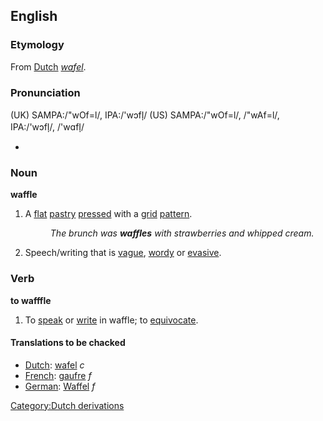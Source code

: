 ==English==
===Etymology===
From [[Dutch]] ''[[wafel]]''.
===Pronunciation===
(UK) SAMPA:/"wOf=l/, IPA:/'w&#596;fl&#809;/
(US) SAMPA:/"wOf=l/, /"wAf=l/, IPA:/'w&#596;fl&#809;/, /'w&#593;fl&#809;/
*{{audio|en-us-waffle.ogg|Audio (US)}}

===Noun===
'''waffle'''
{{wikipedia}}
#A [[flat]] [[pastry]] [[press]]ed with a [[grid]] [[pattern]].
#:''The brunch was '''waffles''' with strawberries and whipped cream.''
#Speech/writing that is [[vague]], [[wordy]] or [[evasive]].

===Verb===
'''to wafffle'''
#To [[speak]] or [[write]] in waffle; to [[equivocate]].

====Translations to be chacked====
*[[Dutch]]: [[wafel]] ''c''
*[[French]]: [[gaufre]] ''f''
*[[German]]: [[Waffel]] ''f''

[[Category:Dutch derivations]]